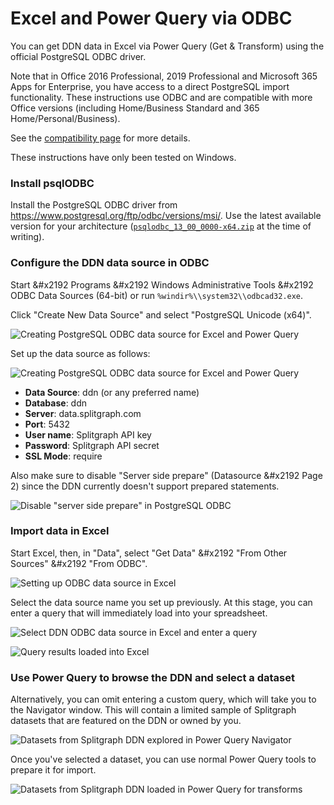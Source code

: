 # Excel and Power Query via ODBC

You can get DDN data in Excel via Power Query (Get & Transform) using the official PostgreSQL ODBC
driver.

Note that in Office 2016 Professional, 2019 Professional and Microsoft 365 Apps for Enterprise, you
have access to a direct PostgreSQL import functionality. These instructions use ODBC and are
compatible with more Office versions (including Home/Business Standard and 365 Home/Personal/Business).

See the [compatibility page](https://support.microsoft.com/en-us/office/where-is-get-transform-power-query-e9332067-8e49-46fc-97ff-f2e1bfa0cb16?ui=en-us&rs=en-us&ad=us) for more details.

These instructions have only been tested on Windows.

### Install psqlODBC

Install the PostgreSQL ODBC driver from https://www.postgresql.org/ftp/odbc/versions/msi/. Use the latest
available version for your architecture ([`psqlodbc_13_00_0000-x64.zip`](https://ftp.postgresql.org/pub/odbc/versions/msi/psqlodbc_13_00_0000-x64.zip) at the time of writing).

### Configure the DDN data source in ODBC

Start &#x2192 Programs &#x2192 Windows Administrative Tools &#x2192 ODBC Data Sources (64-bit)
or run `%windir%\\system32\\odbcad32.exe`.

Click "Create New Data Source" and select "PostgreSQL Unicode (x64)".

![Creating PostgreSQL ODBC data source for Excel and Power Query](https://raw.githubusercontent.com/splitgraph/splitgraph.com/master/content/sql-client-instructions/images/excel-odbc-windows-01.png)

Set up the data source as follows:

![Creating PostgreSQL ODBC data source for Excel and Power Query](https://raw.githubusercontent.com/splitgraph/splitgraph.com/master/content/sql-client-instructions/images/excel-odbc-windows-02.png)

  * **Data Source**: ddn (or any preferred name)
  * **Database**: ddn
  * **Server**: data.splitgraph.com
  * **Port**: 5432
  * **User name**: Splitgraph API key
  * **Password**: Splitgraph API secret
  * **SSL Mode**: require

Also make sure to disable "Server side prepare" (Datasource &#x2192 Page 2) since the DDN currently doesn't support prepared statements.

![Disable "server side prepare" in PostgreSQL ODBC](https://raw.githubusercontent.com/splitgraph/splitgraph.com/master/content/sql-client-instructions/images/excel-odbc-windows-03.png)

### Import data in Excel

Start Excel, then, in "Data", select "Get Data" &#x2192 "From Other Sources" &#x2192 "From ODBC".

![Setting up ODBC data source in Excel](https://raw.githubusercontent.com/splitgraph/splitgraph.com/master/content/sql-client-instructions/images/excel-odbc-windows-04.png)

Select the data source name you set up previously. At this stage, you can enter a query that will
immediately load into your spreadsheet.

![Select DDN ODBC data source in Excel and enter a query](https://raw.githubusercontent.com/splitgraph/splitgraph.com/master/content/sql-client-instructions/images/excel-odbc-windows-05.png)

![Query results loaded into Excel](https://raw.githubusercontent.com/splitgraph/splitgraph.com/master/content/sql-client-instructions/images/excel-odbc-windows-06.png)

### Use Power Query to browse the DDN and select a dataset

Alternatively, you can omit entering a custom query, which will take you to the Navigator window. This
will contain a limited sample of Splitgraph datasets that are featured on the DDN or owned by you.

![Datasets from Splitgraph DDN explored in Power Query Navigator](https://raw.githubusercontent.com/splitgraph/splitgraph.com/master/content/sql-client-instructions/images/excel-odbc-windows-07.png)

Once you've selected a dataset, you can use normal Power Query tools to prepare it for import.

![Datasets from Splitgraph DDN loaded in Power Query for transforms](https://raw.githubusercontent.com/splitgraph/splitgraph.com/master/content/sql-client-instructions/images/excel-odbc-windows-08.png)
